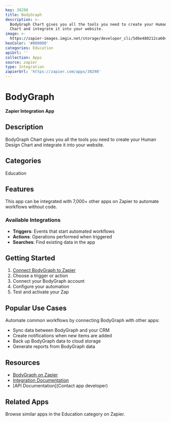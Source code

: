 ```yaml
---
key: 38298
title: BodyGraph
description: >-
  BodyGraph Chart gives you all the tools you need to create your Human Design
  Chart and integrate it into your website.
image: >-
  https://zapier-images.imgix.net/storage/developer_cli/5d6e480212ca6041aba54f368ed873ea.png?auto=format%2Ccompress&ixlib=python-3.0.0&q=50
hexColor: '#000000'
categories: Education
apiUrl: ''
collection: Apps
source: zapier
type: Integration
zapierUrl: 'https://zapier.com/apps/38298'
---
```

# BodyGraph

**Zapier Integration App**

## Description

BodyGraph Chart gives you all the tools you need to create your Human Design Chart and integrate it into your website.

## Categories

Education

## Features

This app can be integrated with 7,000+ other apps on Zapier to automate workflows without code.

### Available Integrations

- **Triggers**: Events that start automated workflows
- **Actions**: Operations performed when triggered
- **Searches**: Find existing data in the app

## Getting Started

1. [Connect BodyGraph to Zapier](https://zapier.com/apps/38298)
2. Choose a trigger or action
3. Connect your BodyGraph account
4. Configure your automation
5. Test and activate your Zap

## Popular Use Cases

Automate common workflows by connecting BodyGraph with other apps:

- Sync data between BodyGraph and your CRM
- Create notifications when new items are added
- Back up BodyGraph data to cloud storage
- Generate reports from BodyGraph data

## Resources

- [BodyGraph on Zapier](https://zapier.com/apps/38298)
- [Integration Documentation](https://zapier.com/apps/38298/integrations)
- [API Documentation](Contact app developer)

## Related Apps

Browse similar apps in the Education category on Zapier.
